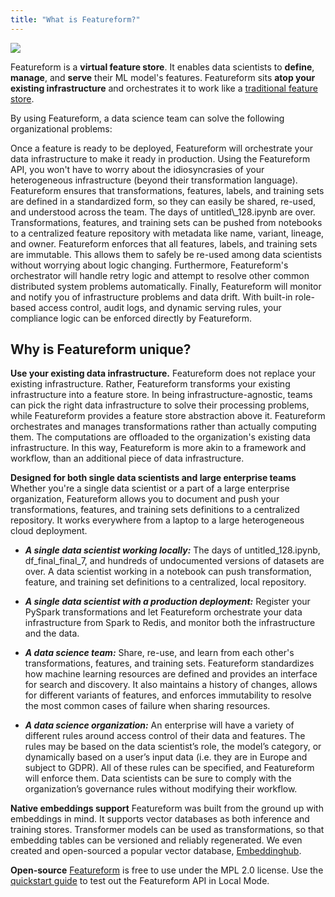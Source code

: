 ```yaml
---
title: "What is Featureform?"
---
```


![](/images/FF_hero_detailed-15.png)

Featureform is a **virtual feature store**. It enables data scientists to **define**, **manage**, and **serve** their ML model's features. Featureform sits **atop your existing infrastructure** and orchestrates it to work like a [traditional feature store](https://www.featureform.com/post/feature-stores-explained-the-three-common-architectures).

By using Featureform, a data science team can solve the following organizational problems:

<Card title="Facilitate Deployment" icon="upload" iconType="duotone">
  Once a feature is ready to be deployed, Featureform will orchestrate your data infrastructure to make it ready in production. Using the Featureform API, you won't have to worry about the idiosyncrasies of your heterogeneous infrastructure (beyond their transformation language).
</Card>
<Card title="Enhance Collaboration" icon="people" iconType="duotone">
  Featureform ensures that transformations, features, labels, and training sets are defined in a standardized form, so they can easily be shared, re-used, and understood across the team.
</Card>
<Card title="Organize Experimentation" icon="flask" iconType="duotone">
  The days of untitled\_128.ipynb are over. Transformations, features, and training sets can be pushed from notebooks to a centralized feature repository with metadata like name, variant, lineage, and owner.
</Card>
<Card title="Increase Reliability" icon="signal-strong" iconType="duotone">
    Featureform enforces that all features, labels, and training sets are immutable. This allows them to safely be re-used among data scientists without worrying about logic changing. Furthermore, Featureform's orchestrator will handle retry logic and attempt to resolve other common distributed system problems automatically. Finally, Featureform will monitor and notify you of infrastructure problems and data drift.
</Card>
<Card title="Preserve Compliance" icon="lock-keyhole-open" iconType="duotone">
    With built-in role-based access control, audit logs, and dynamic serving rules, your compliance logic can be enforced directly by Featureform.
</Card>

## Why is Featureform unique?

**Use your existing data infrastructure.** Featureform does not replace your existing infrastructure. Rather, Featureform transforms your existing infrastructure into a feature store. In being infrastructure-agnostic, teams can pick the right data infrastructure to solve their processing problems, while Featureform provides a feature store abstraction above it. Featureform orchestrates and manages transformations rather than actually computing them. The computations are offloaded to the organization's existing data infrastructure. In this way, Featureform is more akin to a framework and workflow, than an additional piece of data infrastructure.

**Designed for both single data scientists and large enterprise teams** Whether you're a single data scientist or a part of a large enterprise organization, Featureform allows you to document and push your transformations, features, and training sets definitions to a centralized repository. It works everywhere from a laptop to a large heterogeneous cloud deployment.

* **_A single data scientist working locally:_** The days of untitled\_128.ipynb, df\_final\_final\_7, and hundreds of undocumented versions of datasets are over. A data scientist working in a notebook can push transformation, feature, and training set definitions to a centralized, local repository.

* **_A single data scientist with a production deployment:_** Register your PySpark transformations and let Featureform orchestrate your data infrastructure from Spark to Redis, and monitor both the infrastructure and the data.

* **_A data science team:_** Share, re-use, and learn from each other's transformations, features, and training sets. Featureform standardizes how machine learning resources are defined and provides an interface for search and discovery. It also maintains a history of changes, allows for different variants of features, and enforces immutability to resolve the most common cases of failure when sharing resources.

* **_A data science organization:_** An enterprise will have a variety of different rules around access control of their data and features. The rules may be based on the data scientist’s role, the model’s category, or dynamically based on a user’s input data (i.e. they are in Europe and subject to GDPR). All of these rules can be specified, and Featureform will enforce them. Data scientists can be sure to comply with the organization’s governance rules without modifying their workflow.

**Native embeddings support** Featureform was built from the ground up with embeddings in mind. It supports vector databases as both inference and training stores. Transformer models can be used as transformations, so that embedding tables can be versioned and reliably regenerated. We even created and open-sourced a popular vector database, [Embeddinghub](https://github.com/featureform/featureform/tree/main/embeddinghub).

**Open-source** [Featureform](https://github.com/featureform/featureform) is free to use under the MPL 2.0 license. Use the [quickstart guide](https://featureform-docs.mintlify.app/deployment/quickstart) to test out the Featureform API in Local Mode.
